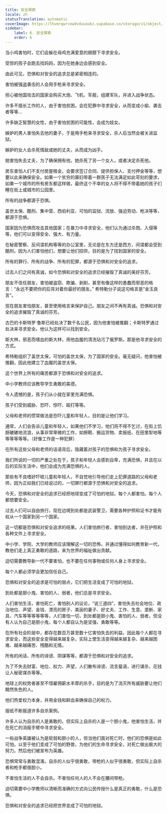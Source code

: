 ```yaml
---
title: 安全探索
locale: zh
statusTranslation: automatic
coverImage: https://lhvmrqwrcowdvduuaukz.supabase.co/storage/v1/object/public/strapi-uploads/small_cover-educacion-fundamental.webp-2d51a7828a2b1309555be27f7e2a61a0.webp
sidebar:
    label: 6. 安全探索
    order: 6
---
```

当小鸡害怕时，它们会躲在母鸡充满爱意的翅膀下寻求安全。

受惊的孩子会跑去找妈妈，因为在她身边会感到安全。

由此可见，恐惧和对安全的追求总是紧密相连的。

害怕被强盗袭击的人会用手枪来寻求安全。

担心被他国攻击的国家会购买大炮、飞机、军舰，组建军队，并进入战争状态。

许多不擅长工作的人，由于害怕贫困，会在犯罪中寻求安全，从而变成小偷、袭击者等等...

许多缺乏智慧的女性，由于害怕贫困的可能性，会成为妓女。

嫉妒的男人害怕失去他的妻子，于是用手枪来寻求安全，杀人后当然会被关进监狱。

嫉妒的女人会杀死情敌或她的丈夫，从而成为凶手。

她害怕失去丈夫，为了确保拥有他，她杀死了另一个女人，或者决定杀死他。

房东害怕人们不支付房屋租金，会要求签订合同、提供担保人、支付押金等等，想要以此来确保安全。如果一个贫穷的寡妇带着一群孩子无法满足如此苛刻的要求，如果一个城市的所有房东都这样做，最终这个不幸的女人将不得不带着她的孩子们睡在街上或城市的公园里。

所有的战争都源于恐惧。

盖世太保、酷刑、集中营、西伯利亚、可怕的监狱、流放、强迫劳动、枪决等等，都源于恐惧。

国家因为恐惧而攻击其他国家；在暴力中寻求安全，他们认为通过杀戮、入侵等等，他们可以变得安全、强大、有力量。

在秘密警察、反间谍机构等等的办公室里，无论是在东方还是西方，间谍都会受到酷刑，因为人们害怕他们，想要让他们招供，目的是为了找到国家的安全。

所有的罪行、所有的战争、所有的犯罪，都源于恐惧和对安全的追求。

过去人们之间有真诚，如今恐惧和对安全的追求已经摧毁了真诚的美好芬芳。

朋友不信任朋友，害怕被盗窃、欺骗、剥削，甚至有像这样的愚蠢而邪恶的格言：“永远不要把你的后背对着你最好的朋友。” 希特勒分子说这句格言是“金玉良言”。

现在朋友害怕朋友，甚至使用格言来保护自己。朋友之间不再有真诚。恐惧和对安全的追求摧毁了真诚的芬芳。

古巴的卡斯特罗·鲁斯已经处决了数千名公民，因为他害怕被推翻；卡斯特罗通过处决来寻求安全。他认为这样可以找到安全。

斯大林，邪恶而嗜血的斯大林，用他血腥的清洗玷污了俄罗斯。那是他寻求安全的方式。

希特勒组织了盖世太保，可怕的盖世太保，为了国家的安全。毫无疑问，他害怕被推翻，因此他建立了血腥的盖世太保。

这个世界上所有的痛苦都源于恐惧和对安全的追求。

中小学教师应该教导学生勇敢的美德。

令人遗憾的是，孩子们从小就在家里充满恐惧。

孩子们受到威胁、恐吓、惊吓、殴打等等。

父母和老师的惯常做法是恐吓儿童和年轻人，目的是让他们学习。

通常，人们会告诉儿童和年轻人，如果他们不学习，他们将不得不乞讨，在街上饥肠辘辘地流浪，从事非常卑微的工作，如擦鞋、搬运货物、卖报纸、在田里犁地等等等等等等。（好像工作是一种犯罪）

在所有这些父母和老师的话语背后，隐藏着对孩子的恐惧和为孩子寻求安全。

我们所说的一切的严重之处在于，孩子和年轻人会感到自卑，充满恐惧，并且在以后的实际生活中，他们会成为充满恐惧的人。

那些有不良嗜好吓唬儿童和年轻人，不自觉地引导他们走上犯罪道路的父母和老师，因为正如我们已经说过的，一切罪行都源于恐惧和对安全的追求。

今天，恐惧和对安全的追求已经把地球变成了可怕的地狱。每个人都害怕。每个人都想要安全。

过去人们可以自由旅行，现在边境到处都是武装警卫，需要各种护照和证书才能有权从一个国家到另一个国家。

这一切都是恐惧和对安全追求的结果。人们害怕旅行者，害怕到达者，并在护照和各种文件上寻求安全。

中小学、学院、大学的教师应该理解这一切的恐怖，并通过懂得如何教育新一代，教他们走上真正勇敢的道路，来为世界的福祉做出贡献。

迫切需要教导新一代不要害怕，也不要在任何事物或任何人身上寻求安全。

每个人都必须学会更加信任自己。

恐惧和对安全的追求是可怕的弱点，它们把生活变成了可怕的地狱。

到处都是胆小鬼、害怕的人、弱者，他们总是寻求安全。

人们害怕生活，害怕死亡，害怕别人的议论，“说三道四”，害怕失去社会地位、政治地位、声望、金钱、漂亮的房子、美丽的妻子、好丈夫、工作、生意、垄断、家具、汽车等等等等等等，人们害怕一切，到处都是胆小鬼、害怕的人、弱者，但没有人认为自己是胆小鬼，每个人都自认为是坚强、勇敢等等。

在所有社会阶层中，都存在数百万甚至数十亿害怕失去的利益，因此每个人都在寻求安全，而这些安全变得越来越复杂，实际上使生活变得越来越复杂、越来越困难、越来越痛苦、残酷和无情。

所有的闲话、所有的诽谤、阴谋等等，都源于恐惧和对安全的追求。

为了不失去财富、地位、权力、声望，人们散布诽谤、流言蜚语，进行谋杀，花钱让人秘密谋杀等等。

地球上的权势者甚至不惜雇佣薪水丰厚的杀手，目的是为了消灭所有威胁要让他们黯然失色的人。

他们热爱权力本身，并用金钱和鲜血来确保自己的权力。

报纸不断报道许多自杀案例。

许多人认为自杀的人是勇敢的，但实际上自杀的人是一个胆小鬼，他害怕生活，并在死亡的消瘦手臂中寻求安全。

一些战争英雄被认为是软弱和胆小的人，但当他们面对死亡时，他们的恐惧是如此可怕，以至于他们变成了可怕的野兽，为他们的生命寻求安全，对死亡做出极大的努力。然后他们被宣布为英雄。

恐惧常常与勇敢混淆。自杀的人似乎很勇敢，带枪的人似乎很勇敢，但实际上自杀者和枪手都很胆小。

不害怕生活的人不会自杀。不害怕任何人的人不会在腰间带枪。

迫切需要中小学教师以清晰而准确的方式向公民传授什么是真正的勇敢，什么是恐惧。

恐惧和对安全的追求已经把世界变成了可怕的地狱。

